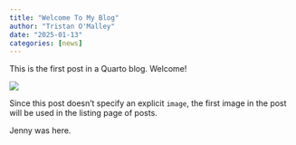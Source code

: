 ```yaml
---
title: "Welcome To My Blog"
author: "Tristan O'Malley"
date: "2025-01-13"
categories: [news]
---
```


This is the first post in a Quarto blog. Welcome!

![](thumbnail.jpg)

Since this post doesn't specify an explicit `image`, the first image in the post will be used in the listing page of posts.

Jenny was here.
